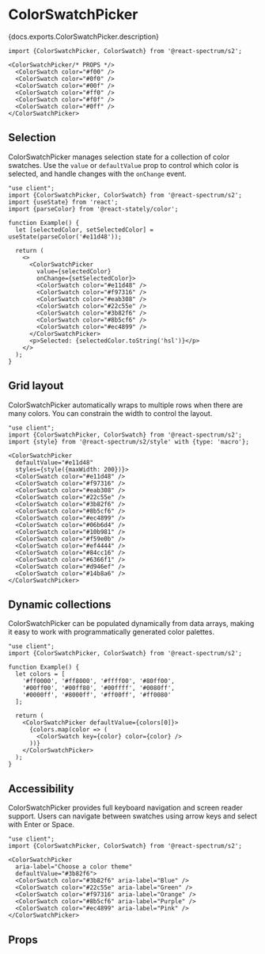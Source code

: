 

# ColorSwatchPicker

<PageDescription>{docs.exports.ColorSwatchPicker.description}</PageDescription>

```tsx render docs={docs.exports.ColorSwatchPicker} links={docs.links} props={['size', 'density', 'rounding']} initialProps={{defaultValue: '#f00'}} type="s2"
import {ColorSwatchPicker, ColorSwatch} from '@react-spectrum/s2';

<ColorSwatchPicker/* PROPS */>
  <ColorSwatch color="#f00" />
  <ColorSwatch color="#0f0" />
  <ColorSwatch color="#00f" />
  <ColorSwatch color="#ff0" />
  <ColorSwatch color="#f0f" />
  <ColorSwatch color="#0ff" />
</ColorSwatchPicker>
```

## Selection

ColorSwatchPicker manages selection state for a collection of color swatches. Use the `value` or `defaultValue` prop to control which color is selected, and handle changes with the `onChange` event.

```tsx render
"use client";
import {ColorSwatchPicker, ColorSwatch} from '@react-spectrum/s2';
import {useState} from 'react';
import {parseColor} from '@react-stately/color';

function Example() {
  let [selectedColor, setSelectedColor] = useState(parseColor('#e11d48'));

  return (
    <>
      <ColorSwatchPicker
        value={selectedColor}
        onChange={setSelectedColor}>
        <ColorSwatch color="#e11d48" />
        <ColorSwatch color="#f97316" />
        <ColorSwatch color="#eab308" />
        <ColorSwatch color="#22c55e" />
        <ColorSwatch color="#3b82f6" />
        <ColorSwatch color="#8b5cf6" />
        <ColorSwatch color="#ec4899" />
      </ColorSwatchPicker>
      <p>Selected: {selectedColor.toString('hsl')}</p>
    </>
  );
}
```

## Grid layout

ColorSwatchPicker automatically wraps to multiple rows when there are many colors. You can constrain the width to control the layout.

```tsx render
"use client";
import {ColorSwatchPicker, ColorSwatch} from '@react-spectrum/s2';
import {style} from '@react-spectrum/s2/style' with {type: 'macro'};

<ColorSwatchPicker
  defaultValue="#e11d48"
  styles={style({maxWidth: 200})}>
  <ColorSwatch color="#e11d48" />
  <ColorSwatch color="#f97316" />
  <ColorSwatch color="#eab308" />
  <ColorSwatch color="#22c55e" />
  <ColorSwatch color="#3b82f6" />
  <ColorSwatch color="#8b5cf6" />
  <ColorSwatch color="#ec4899" />
  <ColorSwatch color="#06b6d4" />
  <ColorSwatch color="#10b981" />
  <ColorSwatch color="#f59e0b" />
  <ColorSwatch color="#ef4444" />
  <ColorSwatch color="#84cc16" />
  <ColorSwatch color="#6366f1" />
  <ColorSwatch color="#d946ef" />
  <ColorSwatch color="#14b8a6" />
</ColorSwatchPicker>
```

## Dynamic collections

ColorSwatchPicker can be populated dynamically from data arrays, making it easy to work with programmatically generated color palettes.

```tsx render hideImports
"use client";
import {ColorSwatchPicker, ColorSwatch} from '@react-spectrum/s2';

function Example() {
  let colors = [
    '#ff0000', '#ff8000', '#ffff00', '#80ff00',
    '#00ff00', '#00ff80', '#00ffff', '#0080ff',
    '#0000ff', '#8000ff', '#ff00ff', '#ff0080'
  ];

  return (
    <ColorSwatchPicker defaultValue={colors[0]}>
      {colors.map(color => (
        <ColorSwatch key={color} color={color} />
      ))}
    </ColorSwatchPicker>
  );
}
```

## Accessibility

ColorSwatchPicker provides full keyboard navigation and screen reader support. Users can navigate between swatches using arrow keys and select with Enter or Space.

```tsx render
"use client";
import {ColorSwatchPicker, ColorSwatch} from '@react-spectrum/s2';

<ColorSwatchPicker
  aria-label="Choose a color theme"
  defaultValue="#3b82f6">
  <ColorSwatch color="#3b82f6" aria-label="Blue" />
  <ColorSwatch color="#22c55e" aria-label="Green" />
  <ColorSwatch color="#f97316" aria-label="Orange" />
  <ColorSwatch color="#8b5cf6" aria-label="Purple" />
  <ColorSwatch color="#ec4899" aria-label="Pink" />
</ColorSwatchPicker>
```

## Props

<PropTable component={docs.exports.ColorSwatchPicker} links={docs.links} />
